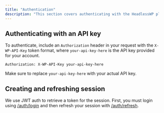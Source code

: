 ```yaml
---
title: "Authentication"
description: "This section covers authenticating with the HeadlessWP plugin."
---
```


## Authenticating with an API key

To authenticate, include an `Authorization` header in your request with the `X-WP-API-Key` token format, where `your-api-key-here` is the API key provided for your account.

```
Authorization: X-WP-API-Key your-api-key-here
```

Make sure to replace `your-api-key-here` with your actual API key.

## Creating and refreshing session

We use JWT auth to retrieve a token for the session. First, you must login using [/auth/login]('/api-reference/auth/login) and then refresh your session with [/auth/refresh]('/api-reference/auth/refresh).
